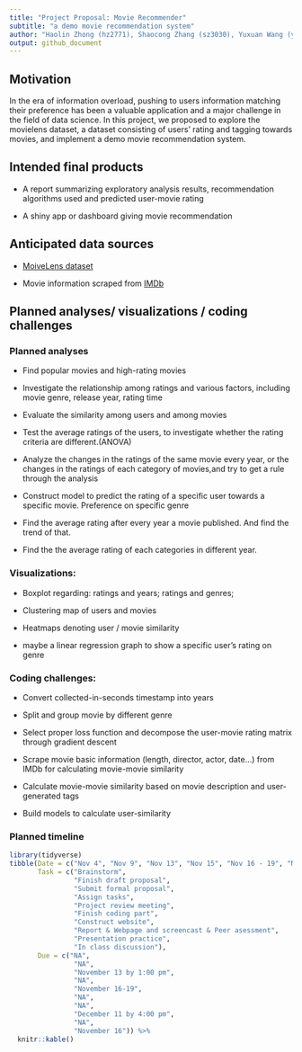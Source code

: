 ```yaml
---
title: "Project Proposal: Movie Recommender"
subtitle: "a demo movie recommendation system"
author: "Haolin Zhong (hz2771), Shaocong Zhang (sz3030), Yuxuan Wang (yw3608), Boqian Li (bl2898)"
output: github_document
---
```



## Motivation

In the era of information overload, pushing to users information matching their preference has been a valuable application and a major challenge in the field of data science. In this project, we proposed to explore the movielens dataset, a dataset consisting of users’ rating and tagging towards movies, and implement a demo movie recommendation system.


## Intended final products

- A report summarizing exploratory analysis results, recommendation algorithms used and predicted user-movie rating

- A shiny app or dashboard giving movie recommendation



## Anticipated data sources

- [MoiveLens dataset](https://grouplens.org/datasets/movielens/latest/)

- Movie information scraped from [IMDb](https://www.imdb.com/)



## Planned analyses/ visualizations / coding challenges



### Planned analyses

- Find popular movies and high-rating movies

- Investigate the relationship among ratings and various factors, including movie genre, release year, rating time

- Evaluate the similarity among users and among movies

- Test the average ratings of the users, to investigate whether the rating criteria are different.(ANOVA)

- Analyze the changes in the ratings of the same movie every year, or the changes in the ratings of each category of movies,and try to get a rule through the analysis

- Construct model to predict the rating of a specific user towards a specific movie. Preference on specific genre


- Find the average rating after every year a movie published. And find the trend of that.

- Find the the average rating of each categories in different year.

### Visualizations:

- Boxplot regarding: ratings and years; ratings and genres; 

- Clustering map of users and movies

- Heatmaps denoting user / movie similarity

- maybe a linear regression graph to show a specific user’s rating on genre


### Coding challenges:


- Convert collected-in-seconds timestamp into years


- Split and group movie by different genre 


- Select proper loss function and decompose the user-movie rating matrix through gradient descent


- Scrape movie basic information (length, director, actor, date...) from IMDb for calculating movie-movie similarity


- Calculate movie-movie similarity based on movie description and user-generated tags


- Build models to calculate user-similarity


### Planned timeline


```r
library(tidyverse)
tibble(Date = c("Nov 4", "Nov 9", "Nov 13", "Nov 15", "Nov 16 - 19", "Nov 30", "Dec 7", "Dec 11", "Dec 14", "Dec 16"),
       Task = c("Brainstorm", 
                "Finish draft proposal", 
                "Submit formal proposal",
                "Assign tasks",
                "Project review meeting",
                "Finish coding part",
                "Construct website",
                "Report & Webpage and screencast & Peer asessment",
                "Presentation practice",
                "In class discussion"),
       Due = c("NA", 
                "NA", 
                "November 13 by 1:00 pm",
                "NA",
                "November 16-19",
                "NA",
                "NA",
                "December 11 by 4:00 pm",
                "NA",
                "November 16")) %>%
  knitr::kable()
```







